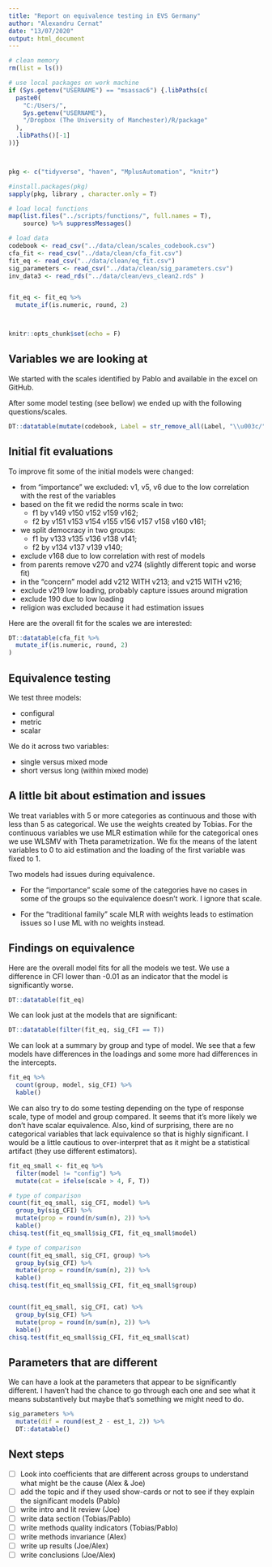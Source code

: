 ```yaml
---
title: "Report on equivalence testing in EVS Germany"
author: "Alexandru Cernat"
date: "13/07/2020"
output: html_document
---
```


```r

# clean memory
rm(list = ls())

# use local packages on work machine
if (Sys.getenv("USERNAME") == "msassac6") {.libPaths(c(
  paste0(
    "C:/Users/",
    Sys.getenv("USERNAME"),
    "/Dropbox (The University of Manchester)/R/package"
  ),
  .libPaths()[-1]
))}



pkg <- c("tidyverse", "haven", "MplusAutomation", "knitr")

#install.packages(pkg)
sapply(pkg, library , character.only = T)

# load local functions
map(list.files("../scripts/functions/", full.names = T),
    source) %>% suppressMessages()

# load data
codebook <- read_csv("../data/clean/scales_codebook.csv")
cfa_fit <- read_csv("../data/clean/cfa_fit.csv")
fit_eq <- read_csv("../data/clean/eq_fit.csv")
sig_parameters <- read_csv("../data/clean/sig_parameters.csv")
inv_data3 <- read_rds("../data/clean/evs_clean2.rds" )


fit_eq <- fit_eq %>% 
  mutate_if(is.numeric, round, 2)



knitr::opts_chunk$set(echo = F)
```

## Variables we are looking at

We started with the scales identified by Pablo and available in the excel on GitHub.

After some model testing (see bellow) we ended up with the following questions/scales.

```r
DT::datatable(mutate(codebook, Label = str_remove_all(Label, "\\u003c/"))) 

```


## Initial fit evaluations

To improve fit some of the initial models were changed:

- from "importance" we excluded: v1, v5, v6 due to the low correlation with the rest of the variables
- based on the fit we redid the norms scale in two:
   - f1 by v149 v150 v152 v159 v162;
   - f2 by v151 v153 v154 v155 v156 v157 v158 v160 v161;
- we split democracy in two groups:
   - f1 by v133 v135 v136 v138 v141;
   - f2 by v134 v137 v139 v140;
- exclude v168 due to low correlation with rest of models
- from parents remove v270 and v274 (slightly different topic and worse fit)
- in the "concern" model add v212 WITH v213; and v215 WITH v216;
- exclude v219 low loading, probably capture issues around migration
- exclude 190 due to low loading
- religion was excluded because it had estimation issues

Here are the overall fit for the scales we are interested:

```r
DT::datatable(cfa_fit %>% 
  mutate_if(is.numeric, round, 2)
) 

```

## Equivalence testing

We test three models:

- configural
- metric
- scalar

We do it across two variables:

- single versus mixed mode
- short versus long (within mixed mode)


## A little bit about estimation and issues

We treat variables with 5 or more categories as continuous and those with less than 5 as categorical. We use the weights created by Tobias. For the continuous variables we use MLR estimation while for the categorical ones we use WLSMV with Theta parametrization. We fix the means of the latent variables to 0 to aid estimation and the loading of the first variable was fixed to 1.

Two models had issues during equivalence. 

- For the "importance" scale some of the categories have no cases in some of the groups so the equivalence doesn't work. I ignore that scale. 

- For the "traditional family" scale MLR with weights leads to estimation issues so I use ML with no weights instead.


## Findings on equivalence

Here are the overall model fits for all the models we test. We use a difference in CFI lower than -0.01 as an indicator that the model is significantly worse.

```r
DT::datatable(fit_eq) 
```

We can look just at the models that are significant:

```r
DT::datatable(filter(fit_eq, sig_CFI == T))
```

We can look at a summary by group and type of model. We see that a few models have differences in the loadings and some more had differences in the intercepts.

```r

fit_eq %>%
  count(group, model, sig_CFI) %>% 
  kable()

```


We can also try to do some testing depending on the type of response scale, type of model and group compared. It seems that it's more likely we don't have scalar equivalence. Also, kind of surprising, there are no categorical variables that lack equivalence so that is highly significant. I would be a little cautious to over-interpret that as it might be a statistical artifact (they use different estimators). 


```r

fit_eq_small <- fit_eq %>%
  filter(model != "config") %>%
  mutate(cat = ifelse(scale > 4, F, T))

# type of comparison
count(fit_eq_small, sig_CFI, model) %>%
  group_by(sig_CFI) %>% 
  mutate(prop = round(n/sum(n), 2)) %>% 
  kable()
chisq.test(fit_eq_small$sig_CFI, fit_eq_small$model)

# type of comparison
count(fit_eq_small, sig_CFI, group) %>%
  group_by(sig_CFI) %>% 
  mutate(prop = round(n/sum(n), 2)) %>% 
  kable()
chisq.test(fit_eq_small$sig_CFI, fit_eq_small$group)


count(fit_eq_small, sig_CFI, cat) %>%
  group_by(sig_CFI) %>% 
  mutate(prop = round(n/sum(n), 2)) %>% 
  kable()
chisq.test(fit_eq_small$sig_CFI, fit_eq_small$cat)


```


## Parameters that are different

We can have a look at the parameters that appear to be significantly different. I haven't had the chance to go through each one and see what it means substantively but maybe that's something we might need to do.

```r
sig_parameters %>% 
  mutate(dif = round(est_2 - est_1, 2)) %>% 
  DT::datatable() 
```


## Next steps

- [ ] Look into coefficients that are different across groups to understand what might be the cause (Alex & Joe)
- [ ] add the topic and if they used show-cards or not to see if they explain the significant models (Pablo)
- [ ] write intro and lit review (Joe)
- [ ] write data section (Tobias/Pablo)
- [ ] write methods quality indicators (Tobias/Pablo)
- [ ] write methods invariance (Alex)
- [ ] write up results (Joe/Alex)
- [ ] write conclusions (Joe/Alex)
